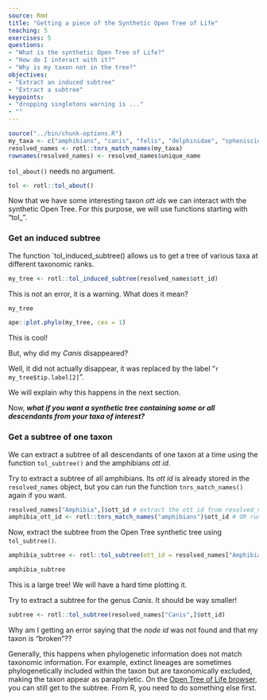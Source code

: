 ```yaml
---
source: Rmd
title: "Getting a piece of the Synthetic Open Tree of Life"
teaching: 5
exercises: 5
questions:
- "What is the synthetic Open Tree of Life?"
- "How do I interact with it?"
- "Why is my taxon not in the tree?"
objectives:
- "Extract an induced subtree"
- "Extract a subtree"
keypoints:
- "dropping singletons warning is ..."
- ""
---
```

```r
source("../bin/chunk-options.R")
my_taxa <- c("amphibians", "canis", "felis", "delphinidae", "spheniscidae")
resolved_names <- rotl::tnrs_match_names(my_taxa)
rownames(resolved_names) <- resolved_names$unique_name
```

`tol_about()` needs no argument.

```r
tol <- rotl::tol_about()
```

Now that we have some interesting taxon _ott ids_ we can interact with the synthetic Open Tree.
For this purpose, we will use functions starting with "tol_".

### Get an induced subtree

The function `tol_induced_subtree() allows us to get a tree of various taxa at different taxonomic ranks.

```r
my_tree <- rotl::tol_induced_subtree(resolved_names$ott_id)
```

This is not an error, it is a warning. What does it mean?

```r
my_tree
```
```r
ape::plot.phylo(my_tree, cex = 1)
```

This is cool!

But, why did my _Canis_ disappeared?

Well, it did not actually disappear, it was replaced by the label "`r my_tree$tip.label[2]`".

We will explain why this happens in the next section.

Now, **_what if you want a synthetic tree containing some or all descendants from your taxa of interest?_**

### Get a subtree of one taxon

We can extract a subtree of all descendants of one taxon at a time using the function `tol_subtree()` and the amphibians _ott id_.

Try to extract a subtree of all amphibians.
Its _ott id_  is already stored in the `resolved_names` object, but you can run the function `tnrs_match_names()` again if you want.
```r
resolved_names["Amphibia",]$ott_id # extract the ott id from resolved_names
amphibia_ott_id <- rotl::tnrs_match_names("amphibians")$ott_id # OR run tnrs again
```

Now, extract the subtree from the Open Tree synthetic tree using `tol_subtree()`.
```r
amphibia_subtree <- rotl::tol_subtree(ott_id = resolved_names["Amphibia",]$ott_id)
```
```r
amphibia_subtree
```
This is a large tree! We will have a hard time plotting it.

Try to extract a subtree for the genus _Canis_. It should be way smaller!

```r
subtree <- rotl::tol_subtree(resolved_names["Canis",]$ott_id)
```

Why am I getting an error saying that the _node id_ was not found and that my taxon is "broken"??

Generally, this happens when phylogenetic information does not match taxonomic information.
For example, extinct lineages are sometimes phylogenetically included within the taxon but are taxonomically excluded, making the taxon appear as paraphyletic.
On the [Open Tree of Life browser](https://tree.opentreeoflife.org/opentree/argus/ottol@372706), you can still get to the subtree. From R, you need to do something else first.
